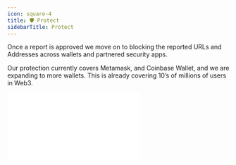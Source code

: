 ```yaml
---
icon: square-4
title: 🛡️ Protect
sidebarTitle: Protect
---
```


Once a report is approved we move on to blocking the reported URLs and
Addresses across wallets and partnered security apps.

Our protection currently covers Metamask, and Coinbase Wallet, and we are
expanding to more wallets. This is already covering 10’s of millions of
users in Web3.


<div
  style={{
    position: "relative",
    paddingBottom: "calc(67.79661016949152% + 40px)",
    height: 0,
  }}
>
  <iframe
    src={`https://demo.arcade.software/${arcadeId}?embed`}
    frameborder="0"
    loading="lazy"
    allowFullScreen
    style={{
      position: "absolute",
      top: 0,
      left: 0,
      width: "100%",
      height: "100%",
    }}
  />
</div>
